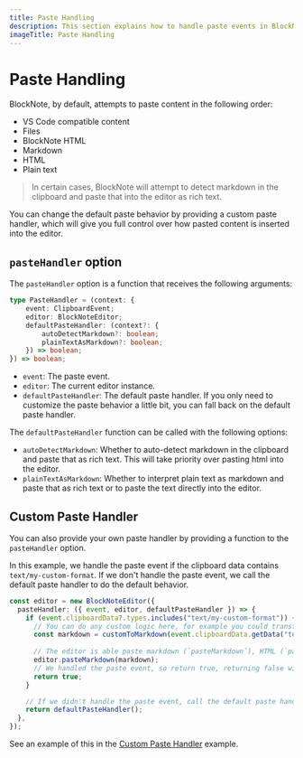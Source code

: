 ```yaml
---
title: Paste Handling
description: This section explains how to handle paste events in BlockNote.
imageTitle: Paste Handling
---
```



# Paste Handling

BlockNote, by default, attempts to paste content in the following order:

-   VS Code compatible content
-   Files
-   BlockNote HTML
-   Markdown
-   HTML
-   Plain text

> In certain cases, BlockNote will attempt to detect markdown in the clipboard and paste that into the editor as rich text.

You can change the default paste behavior by providing a custom paste handler, which will give you full control over how pasted content is inserted into the editor.

## `pasteHandler` option

The `pasteHandler` option is a function that receives the following arguments:

```ts
type PasteHandler = (context: {
    event: ClipboardEvent;
    editor: BlockNoteEditor;
    defaultPasteHandler: (context?: {
        autoDetectMarkdown?: boolean;
        plainTextAsMarkdown?: boolean;
    }) => boolean;
}) => boolean;
```

-   `event`: The paste event.
-   `editor`: The current editor instance.
-   `defaultPasteHandler`: The default paste handler. If you only need to customize the paste behavior a little bit, you can fall back on the default paste handler.

The `defaultPasteHandler` function can be called with the following options:

-   `autoDetectMarkdown`: Whether to auto-detect markdown in the clipboard and paste that as rich text. This will take priority over pasting html into the editor.
-   `plainTextAsMarkdown`: Whether to interpret plain text as markdown and paste that as rich text or to paste the text directly into the editor.


## Custom Paste Handler

You can also provide your own paste handler by providing a function to the `pasteHandler` option.

In this example, we handle the paste event if the clipboard data contains `text/my-custom-format`. If we don't handle the paste event, we call the default paste handler to do the default behavior.

```ts
const editor = new BlockNoteEditor({
  pasteHandler: ({ event, editor, defaultPasteHandler }) => {
    if (event.clipboardData?.types.includes("text/my-custom-format")) {
      // You can do any custom logic here, for example you could transform the clipboard data before pasting it
      const markdown = customToMarkdown(event.clipboardData.getData("text/my-custom-format"));
      
      // The editor is able paste markdown (`pasteMarkdown`), HTML (`pasteHTML`), or plain text (`pasteText`)
      editor.pasteMarkdown(markdown);
      // We handled the paste event, so return true, returning false will cancel the paste event
      return true;
    }

    // If we didn't handle the paste event, call the default paste handler to do the default behavior
    return defaultPasteHandler();
  },
});
```

See an example of this in the [Custom Paste Handler](/examples/basic/custom-paste-handler) example.
